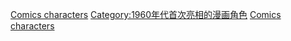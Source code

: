 {{cat topic in year| topic=首次亮相的漫画角色| year=1968}}

[[Category:1968年漫畫|Comics characters]]
[[Category:1960年代首次亮相的漫画角色|Category:1960年代首次亮相的漫画角色]]
[[Category:1968年面世的虛構角色|Comics characters]]